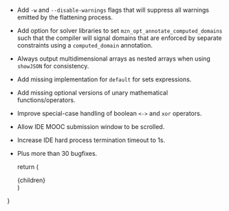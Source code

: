 
- Add `-w` and `--disable-warnings` flags that will suppress all warnings
  emitted by the flattening process.
- Add option for solver libraries to set `mzn_opt_annotate_computed_domains`
  such that the compiler will signal domains that are enforced by separate
  constraints using a `computed_domain` annotation.
- Always output multidimensional arrays as nested arrays when using `showJSON`
  for consistency.
- Add missing implementation for `default` for sets expressions.
- Add missing optional versions of unary mathematical functions/operators.
- Improve special-case handling of boolean `<->` and `xor` operators.
- Allow IDE MOOC submission window to be scrolled.
- Increase IDE hard process termination timeout to 1s.
- Plus more than 30 bugfixes.

  return (
    <article className="prose prose-minizinc max-w-none">{children}</article>
  )
}
